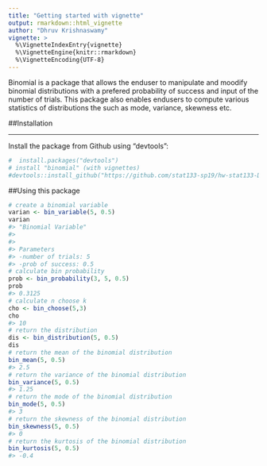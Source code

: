 ```yaml
---
title: "Getting started with vignette"
output: rmarkdown::html_vignette
author: "Dhruv Krishnaswamy"
vignette: >
  %\VignetteIndexEntry{vignette}
  %\VignetteEngine{knitr::rmarkdown}
  %\VignetteEncoding{UTF-8}
---
```




Binomial is a package that allows the enduser to manipulate and moodify binomial distributions with a prefered probability of success and input of the number of trials. This package also enables endusers to compute various statistics of distributions the such as mode, variance, skewness etc. 

##Installation

------------------------------------

Install the package from Github using "devtools":

```r
#  install.packages("devtools") 
# install "binomial" (with vignettes)
#devtools::install_github("https://github.com/stat133-sp19/hw-stat133-Dhruv-Krishnaswamy/workout3/binomial", build_vignettes = TRUE)
```

##Using this package

```r
# create a binomial variable
varian <- bin_variable(5, 0.5)
varian
#> "Binomial Variable"
#>
#>
#> Parameters
#> -number of trials: 5 
#> -prob of success: 0.5 
# calculate bin probability
prob <- bin_probability(3, 5, 0.5)
prob
#> 0.3125
# calculate n choose k
cho <- bin_choose(5,3)
cho
#> 10
# return the distribution
dis <- bin_distribution(5, 0.5)
dis
# return the mean of the binomial distribution
bin_mean(5, 0.5)
#> 2.5
# return the variance of the binomial distribution
bin_variance(5, 0.5)
#> 1.25
# return the mode of the binomial distribution
bin_mode(5, 0.5)
#> 3
# return the skewness of the binomial distribution
bin_skewness(5, 0.5)
#> 0
# return the kurtosis of the binomial distribution
bin_kurtosis(5, 0.5)
#> -0.4
```

